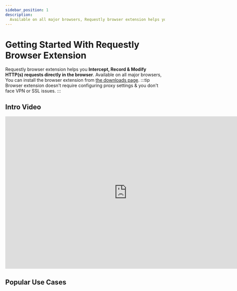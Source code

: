 ```yaml
---
sidebar_position: 1
description:
  Available on all major browsers, Requestly browser extension helps you Intercept, Record & Modify HTTP(s) requests directly in the browser without needing to configure proxy settings or facing VPN & SSL Issues.
---
```


# Getting Started With Requestly Browser Extension

Requestly browser extension helps you **Intercept, Record & Modify HTTP(s) requests directly in the browser**. Available on all major browsers, You can install the browser extension from [the downloads page](https://requestly.io/downloads).
:::tip
Browser extension doesn't require configuring proxy settings & you don't face VPN or SSL issues.
:::

## Intro Video
<center>
  <iframe width="768" height="480" src="https://www.youtube.com/embed/vfcGy2666us" title="YouTube video player" frameborder="0" allow="accelerometer; autoplay; clipboard-write; encrypted-media; gyroscope; picture-in-picture; web-share" allowfullscreen></iframe>
</center>

## Popular Use Cases

<PopularUseCases/>
